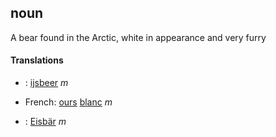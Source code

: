==noun==
A bear found in the Arctic, white in appearance and very furry
====Translations====
*{{nl}}: [[ijsbeer]] ''m''
*French: [[ours]] [[blanc]] ''m''
*{{de}}: [[Eisbär]] ''m''